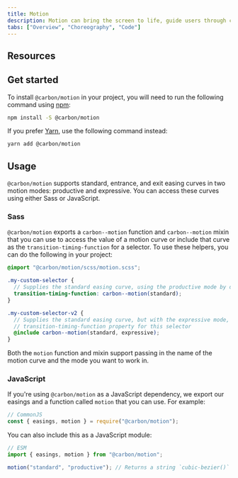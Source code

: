 ```yaml
---
title: Motion
description: Motion can bring the screen to life, guide users through complex experiences, and help move them forward—from here to there, now to next, start to finish—and make progress.
tabs: ["Overview", "Choreography", "Code"]
---
```


## Resources

<Row className="resource-card-group">
  <Column colMd={4} colLg={4} noGutterSm>
    <ResourceCard
      subTitle="IBM motion generator"
      href="https://ibm.github.io/motion/"
    >

<MdxIcon name="bee" />

  </ResourceCard>
  </Column>
  <Column colMd={4} colLg={4} noGutterSm>
    <ResourceCard
      subTitle="Carbon motion package"
      href="https://github.com/carbon-design-system/carbon/blob/master/packages/motion"
    >

<MdxIcon name="bee" />

  </ResourceCard>
  </Column>

</Row>

## Get started

To install `@carbon/motion` in your project, you will need to run the following
command using [npm](https://www.npmjs.com/):

```bash
npm install -S @carbon/motion
```

If you prefer [Yarn](https://yarnpkg.com/en/), use the following command
instead:

```bash
yarn add @carbon/motion
```

## Usage

`@carbon/motion` supports standard, entrance, and exit easing curves in two
motion modes: productive and expressive. You can access these curves using
either Sass or JavaScript.

### Sass

`@carbon/motion` exports a `carbon--motion` function and `carbon--motion` mixin
that you can use to access the value of a motion curve or include that curve as
the `transition-timing-function` for a selector. To use these helpers, you can
do the following in your project:

```scss
@import "@carbon/motion/scss/motion.scss";

.my-custom-selector {
  // Supplies the standard easing curve, using the productive mode by default
  transition-timing-function: carbon--motion(standard);
}

.my-custom-selector-v2 {
  // Supplies the standard easing curve, but with the expressive mode, on the
  // transition-timing-function property for this selector
  @include carbon--motion(standard, expressive);
}
```

Both the `motion` function and mixin support passing in the name of the motion
curve and the mode you want to work in.

### JavaScript

If you're using `@carbon/motion` as a JavaScript dependency, we export our
easings and a function called `motion` that you can use. For example:

```js
// CommonJS
const { easings, motion } = require("@carbon/motion");
```

You can also include this as a JavaScript module:

```js
// ESM
import { easings, motion } from "@carbon/motion";

motion("standard", "productive"); // Returns a string `cubic-bezier()` function
```
